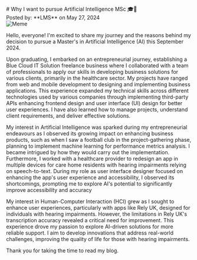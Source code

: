 <div style={{ textAlign: 'center' }}>
  # Why I want to pursue Artificial Intelligence MSc 🎓🤖
</div>

<div style={{ textAlign: 'center' }}>
  Posted by: **LMS** on May 27, 2024
</div>


<div style={{ display: 'flex', justifyContent: 'center', alignItems: 'center', margin: '20px' }}>
  <img src="https://miro.medium.com/v2/resize:fit:4800/format:webp/1*25CymPa56c-El_nlOvS1ZQ@2x.jpeg" alt="Meme" style={{ width: '430px' }} />
</div>


Hello, everyone! I'm excited to share my journey and the reasons behind my decision to pursue a Master's in Artificial Intelligence (AI) this September 2024. 

Upon graduating, I embarked on an entrepreneurial journey, establishing a Blue Cloud IT Solution freelance business where I collaborated with a team of professionals to apply our skills in developing business solutions for various clients, primarily in the healthcare sector. My projects have ranged from web and mobile development to designing and implementing business applications. This experience expanded my technical skills across different technologies used by various companies through implementing third-party APIs enhancing frontend design and user interface (UI) design for better user experiences. I have also learned how to manage projects, understand client requirements, and deliver effective solutions. 

My interest in Artificial Intelligence was sparked during my entrepreneurial endeavours as I observed its growing impact on enhancing business products, such as when I saw a football club in the project-gathering phase, planning to implement machine learning for performance metrics analysis. I became intrigued by how they would carry out the implementation. Furthermore, I worked with a healthcare provider to redesign an app in multiple devices for care home residents with hearing impairments relying on speech-to-text. During my role as user interface designer focused on enhancing the app's user experience and accessibility, I observed its shortcomings, prompting me to explore AI's potential to significantly improve accessibility and accuracy

My interest in Human-Computer Interaction (HCI) grew as I sought to enhance user experiences, particularly with apps like Rely UK, designed for individuals with hearing impairments. However, the limitations in Rely UK's transcription accuracy revealed a critical need for improvement. This experience drove my passion to explore AI-driven solutions for more reliable support. I aim to develop innovations that address real-world challenges, improving the quality of life for those with hearing impairments.

Thank you for taking the time to read my blog. 

